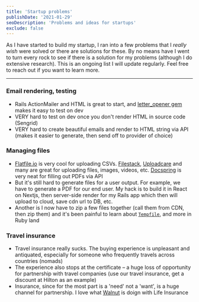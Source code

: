 ```yaml
---
title: 'Startup problems'
publishDate: '2021-01-29'
seoDescription: 'Problems and ideas for startups'
exclude: false
---
```


As I have started to build my startup, I ran into a few problems that I _really wish_ were solved or there are solutions for these. By no means have I went to turn every rock to see if there is a solution for my problems (although I do extensive research). This is an ongoing list I will update regularly. Feel free to reach out if you want to learn more.

---

### Email rendering, testing

- Rails ActionMailer and HTML is great to start, and [letter_opener gem](https://github.com/ryanb/letter_opener) makes it easy to test on dev
- VERY hard to test on dev once you don't render HTML in source code (Sengrid)
- VERY hard to create beautiful emails and render to HTML string via API (makes it easier to generate, then send off to provider of choice)

### Managing files

- [Flatfile.io](https://flatfile.io) is very cool for uploading CSVs. [Filestack](https://www.filestack.com/), [Uploadcare](https://uploadcare.com/) and many are great for uploading files, images, videos, etc. [Docspring](https://docspring.com/) is very neat for filling out PDFs via API
- But it's still hard to generate files for a user output. For example, we have to generate a PDF for our end user. My hack is to build it in React on Nextjs, then server-side render for my Rails app which then will upload to cloud, save cdn url to DB, etc.
- Another is I now have to zip a few files together (call them from CDN, then zip them) and it's been painful to learn about [`Tempfile`](https://ruby-doc.org/stdlib-2.4.0/libdoc/tempfile/rdoc/Tempfile.html), and more in Ruby land

### Travel insurance

- Travel insurance really sucks. The buying experience is unpleasant and antiquated, especially for someone who frequently travels across countries (nomads)
- The experience also stops at the certificate – a huge loss of opportunity for partnership with travel companies (use our travel insurance, get a discount at Hilton as an example)
- Insurance, since for the most part is a 'need' not a 'want', is a huge channel for partnership. I love what [Walnut](https://gowalnut) is doign with Life Insurance
